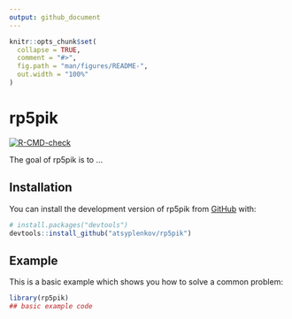 ```yaml
---
output: github_document
---
```


<!-- README.md is generated from README.Rmd. Please edit that file -->

```r
knitr::opts_chunk$set(
  collapse = TRUE,
  comment = "#>",
  fig.path = "man/figures/README-",
  out.width = "100%"
)
```

# rp5pik

<!-- badges: start -->
[![R-CMD-check](https://github.com/atsyplenkov/rp5pik/actions/workflows/R-CMD-check.yaml/badge.svg)](https://github.com/atsyplenkov/rp5pik/actions/workflows/R-CMD-check.yaml)
<!-- badges: end -->

The goal of rp5pik is to ...

## Installation

You can install the development version of rp5pik from [GitHub](https://github.com/) with:

``` r
# install.packages("devtools")
devtools::install_github("atsyplenkov/rp5pik")
```

## Example

This is a basic example which shows you how to solve a common problem:

```r
library(rp5pik)
## basic example code
```


